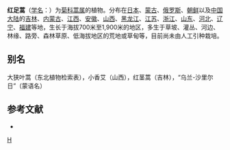 {{Speciesbox 
| taxon = Artemisia rubripes
| authority = [[中井猛之进|Nakai]]
}}
'''红足蒿'''（[[学名|学名]]：{{lang|la|''Artemisia rubripes''}}）为[[菊科|菊科]][[蒿属|蒿属]]的植物。分布在[[日本|日本]]、[[蒙古|蒙古]]、[[俄罗斯|俄罗斯]]、[[朝鲜|朝鲜]]以及[[中国大陆|中国大陆]]的[[吉林|吉林]]、[[内蒙古|内蒙古]]、[[江西|江西]]、[[安徽|安徽]]、[[山西|山西]]、[[黑龙江|黑龙江]]、[[江苏|江苏]]、[[浙江|浙江]]、[[山东|山东]]、[[河北|河北]]、[[辽宁|辽宁]]、[[福建|福建]]等地，生长于海拔700米至1,900米的地区，多生于草坡、灌丛、河边、林缘、路旁、森林草原、低海拔地区的荒地或草甸等，目前尚未由人工引种栽培。

== 别名 ==
大狭叶蒿（东北植物检索表），小香艾（山西），红茎蒿（吉林），“乌兰-沙里尔日”（蒙语名）

== 参考文献 ==
<div class="references-small">
* {{cite web| url =http://www.bioinfo.cn/db05/KmzwSpecies.php?action=view&id=3548| title =红足蒿| work =《中国高等植物数据库全库》| publisher =中国科学院微生物研究所| author =昆明植物研究所| accessdate =2009-02-24| deadurl =yes| archiveurl =https://web.archive.org/web/20160305015703/http://www.bioinfo.cn/db05/KmzwSpecies.php?action=view&id=3548| archivedate =2016-03-05}}
</div>
{{Taxonbar|from=Q15226585}}

[[Category:蒿属|H]]


{{植物小作品}}